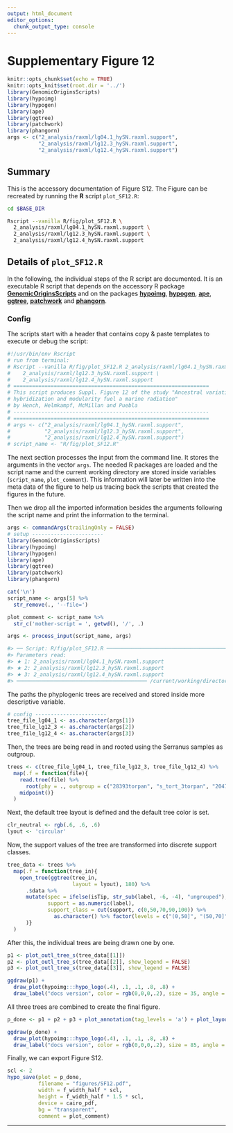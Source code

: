 ```yaml
---
output: html_document
editor_options:
  chunk_output_type: console
---
```


# Supplementary Figure 12

```r
knitr::opts_chunk$set(echo = TRUE)
knitr::opts_knit$set(root.dir = '../')
library(GenomicOriginsScripts)
library(hypoimg)
library(hypogen)
library(ape)
library(ggtree)
library(patchwork)
library(phangorn)
args <- c("2_analysis/raxml/lg04.1_hySN.raxml.support",
          "2_analysis/raxml/lg12.3_hySN.raxml.support",
          "2_analysis/raxml/lg12.4_hySN.raxml.support")
```

## Summary

This is the accessory documentation of Figure S12.
The Figure can be recreated by running the **R** script `plot_SF12.R`:

```sh
cd $BASE_DIR

Rscript --vanilla R/fig/plot_SF12.R \
  2_analysis/raxml/lg04.1_hySN.raxml.support \
  2_analysis/raxml/lg12.3_hySN.raxml.support \
  2_analysis/raxml/lg12.4_hySN.raxml.support
```

## Details of `plot_SF12.R`

In the following, the individual steps of the R script are documented.
It is an executable R script that depends on the accessory R package [**GenomicOriginsScripts**](https://k-hench.github.io/GenomicOriginsScripts) and on the packages [**hypoimg**](https://k-hench.github.io/hypoimg), [**hypogen**](https://k-hench.github.io/hypogen), [**ape**](http://ape-package.ird.fr/), [**ggtree**](https://github.com/YuLab-SMU/ggtree), [**patchwork**](https://patchwork.data-imaginist.com/) and [**phangorn**](https://github.com/KlausVigo/phangorn).

### Config

The scripts start with a header that contains copy & paste templates to execute or debug the script:

```r
#!/usr/bin/env Rscript
# run from terminal:
# Rscript --vanilla R/fig/plot_SF12.R 2_analysis/raxml/lg04.1_hySN.raxml.support \
#    2_analysis/raxml/lg12.3_hySN.raxml.support \
#    2_analysis/raxml/lg12.4_hySN.raxml.support
# ===============================================================
# This script produces Suppl. Figure 12 of the study "Ancestral variation,
# hybridization and modularity fuel a marine radiation"
# by Hench, Helmkampf, McMillan and Puebla
# ---------------------------------------------------------------
# ===============================================================
# args <- c("2_analysis/raxml/lg04.1_hySN.raxml.support",
#           "2_analysis/raxml/lg12.3_hySN.raxml.support",
#           "2_analysis/raxml/lg12.4_hySN.raxml.support")
# script_name <- "R/fig/plot_SF12.R"
```

The next section processes the input from the command line.
It stores the arguments in the vector `args`.
The needed R packages are loaded and the script name and the current working directory are stored inside variables (`script_name`, `plot_comment`).
This information will later be written into the meta data of the figure to help us tracing back the scripts that created the figures in the future.

Then we drop all the imported information besides the arguments following the script name and print the information to the terminal.

```r
args <- commandArgs(trailingOnly = FALSE)
# setup -----------------------
library(GenomicOriginsScripts)
library(hypoimg)
library(hypogen)
library(ape)
library(ggtree)
library(patchwork)
library(phangorn)

cat('\n')
script_name <- args[5] %>%
  str_remove(., '--file=')

plot_comment <- script_name %>%
  str_c('mother-script = ', getwd(), '/', .)

args <- process_input(script_name, args)
```

```r
#> ── Script: R/fig/plot_SF12.R ────────────────────────────────────────────
#> Parameters read:
#> ★ 1: 2_analysis/raxml/lg04.1_hySN.raxml.support
#> ★ 2: 2_analysis/raxml/lg12.3_hySN.raxml.support
#> ★ 3: 2_analysis/raxml/lg12.4_hySN.raxml.support
#> ────────────────────────────────────────── /current/working/directory ───
```

The paths the phyplogenic trees are received and stored inside more descriptive variable.

```r
# config -----------------------
tree_file_lg04_1 <- as.character(args[1])
tree_file_lg12_3 <- as.character(args[2])
tree_file_lg12_4 <- as.character(args[3])
```

Then, the trees are being read in and rooted using the Serranus samples as outgroup. 

```r
trees <- c(tree_file_lg04_1, tree_file_lg12_3, tree_file_lg12_4) %>% 
  map(.f = function(file){
    read.tree(file) %>%
      root(phy = ., outgroup = c("28393torpan", "s_tort_3torpan", "20478tabhon" )) %>% 
    midpoint()}
  )
```

Next, the default tree layout is defined and the default tree color is set.

```r
clr_neutral <- rgb(.6, .6, .6)
lyout <- 'circular'
```

Now, the support values of the tree are transformed into discrete support classes.

```r
tree_data <- trees %>% 
  map(.f = function(tree_in){
    open_tree(ggtree(tree_in, 
                     layout = lyout), 180) %>%
      .$data %>% 
      mutate(spec = ifelse(isTip, str_sub(label, -6, -4), "ungrouped"),
             support = as.numeric(label),
             support_class = cut(support, c(0,50,70,90,100)) %>% 
               as.character() %>% factor(levels = c("(0,50]", "(50,70]", "(70,90]", "(90,100]"))
      )}
  )
```

After this, the individual trees are being drawn one by one.

```r
p1 <- plot_outl_tree_s(tree_data[[1]])
p2 <- plot_outl_tree_s(tree_data[[2]], show_legend = FALSE)
p3 <- plot_outl_tree_s(tree_data[[3]], show_legend = FALSE)
```

```r
ggdraw(p1) + 
  draw_plot(hypoimg:::hypo_logo(.4), .1, .1, .8, .8) +
  draw_label("docs version", color = rgb(0,0,0,.2), size = 35, angle = 45)
```

All three trees are combined to create the final figure.

```r
p_done <- p1 + p2 + p3 + plot_annotation(tag_levels = 'a') + plot_layout(ncol = 1)
```

```r
ggdraw(p_done) + 
  draw_plot(hypoimg:::hypo_logo(.4), .1, .1, .8, .8) +
  draw_label("docs version", color = rgb(0,0,0,.2), size = 85, angle = 45)
```

Finally, we can export Figure S12.

```r
scl <- 2
hypo_save(plot = p_done,
          filename = "figures/SF12.pdf",
          width = f_width_half * scl,
          height = f_width_half * 1.5 * scl,
          device = cairo_pdf,
          bg = "transparent",
          comment = plot_comment)
```

---
